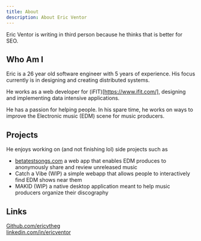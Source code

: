 ```yaml
---
title: About
description: About Eric Ventor
---
```


Eric Ventor is writing in third person because he thinks that is better for SEO.

## Who Am I

Eric is a 26 year old software engineer with 5 years of experience. His focus currently is in designing and creating distributed systems.

He works as a web developer for (iFIT)[https://www.ifit.com/], designing and implementing data intensive applications.

He has a passion for helping people. In his spare time, he works on ways to improve the Electronic music (EDM) scene for music producers.

## Projects

He enjoys working on (and not finishing lol) side projects such as

- [betatestsongs.com](https://betatestsongs.com) a web app that enables EDM produces to anonymously share and review unreleased music
- Catch a Vibe (WIP) a simple webapp that allows people to interactively find EDM shows near them
- MAKID (WIP) a native desktop application meant to help music producers organize their discography

## Links

[Github.com/ericvtheg](https://github.com/ericvtheg) \
[linkedin.com/in/ericventor](https://www.linkedin.com/in/ericventor)
